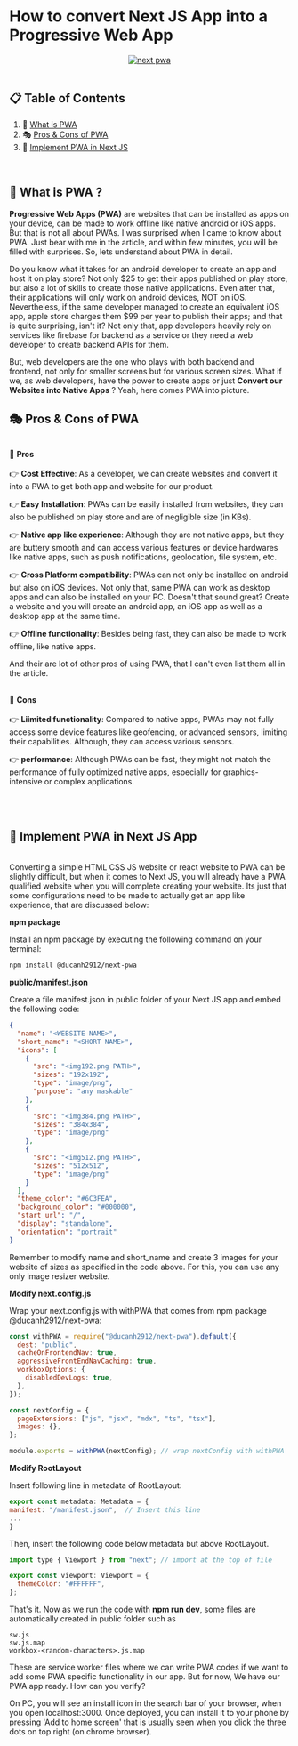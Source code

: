 # How to convert Next JS App into a Progressive Web App

<div align="center">
    <a href="https://www.zach-me.vercel.app" target="_blank">
      <img src="https://miro.medium.com/v2/resize:fit:1000/0*TMmvFXObXEKuOBBF.jpg" alt="next pwa"/>
    </a>

</div>

<br />

## 📋 <a name="table">Table of Contents</a>

1. 🤠 [What is PWA](#what_is_pwa)
2. 🎭 [Pros & Cons of PWA](#pros_and_cons)
3. 🧭 [Implement PWA in Next JS](#nextjs_pwa)

<br />

## 🤠 <a name="what_is_pwa">What is PWA ?</a>

**Progressive Web Apps (PWA)** are websites that can be installed as apps on your device, can be made to work offline like native android or iOS apps.
But that is not all about PWAs. I was surprised when I came to know about PWA. Just bear with me in the article, and within few minutes, you will be filled with surprises. So, lets understand about PWA in detail.

Do you know what it takes for an android developer to create an app and host it on play store? Not only $25 to get their apps published on play store, but also a lot of skills to create those native applications. Even after that, their applications will only work on android devices, NOT on iOS.
Nevertheless, if the same developer managed to create an equivalent iOS app, apple store charges them $99 per year to publish their apps; and that is quite surprising, isn't it?
Not only that, app developers heavily rely on services like firebase for backend as a service or they need a web developer to create backend APIs for them.

But, web developers are the one who plays with both backend and frontend, not only for smaller screens but for various screen sizes.
What if we, as web developers, have the power to create apps or just **Convert our Websites into Native Apps** ? Yeah, here comes PWA into picture.

## 🎭 <a name="pros_and_cons">Pros & Cons of PWA</a>

<br />
🙂 <strong>Pros</strong>
<br />
<br />
👉 <strong>Cost Effective</strong>: As a developer, we can create websites and
convert it into a PWA to get both app and website for our product.

👉 <strong>Easy Installation</strong>: PWAs can be easily installed from websites, they can also be published on play store and are of negligible size (in KBs).

👉 <strong>Native app like experience</strong>: Although they are not native apps, but they are buttery smooth and can access various features or device hardwares like native apps, such as push notifications, geolocation, file system, etc.

👉 <strong>Cross Platform compatibility</strong>: PWAs can not only be installed on android but also on iOS devices. Not only that, same PWA can work as desktop apps and can also be installed on your PC. Doesn't that sound great? Create a website and you will create an android app, an iOS app as well as a desktop app at the same time.

👉 <strong>Offline functionality</strong>: Besides being fast, they can also be made to work offline, like native apps.

And their are lot of other pros of using PWA, that I can't even list them all in the article.

<br />
🙁 <strong>Cons</strong>
<br />
<br />
👉 <strong>Liimited functionality</strong>: Compared to native apps, PWAs may
not fully access some device features like geofencing, or advanced sensors,
limiting their capabilities. Although, they can access various sensors.

👉 <strong>performance</strong>: Although PWAs can be fast, they might not match the performance of fully optimized native apps, especially for graphics-intensive or complex applications.

<br />
<br />

## 🧭 <a name="nextjs_pwa">Implement PWA in Next JS App</a>

<br />
Converting a simple HTML CSS JS website or react website to PWA can be slightly difficult,
but when it comes to Next JS, you will already have a PWA qualified website when
you will complete creating your website. Its just that some configurations need to
be made to actually get an app like experience, that are discussed below:

**npm package**

Install an npm package by executing the following command on your terminal:

```bash
npm install @ducanh2912/next-pwa
```

**public/manifest.json**

Create a file manifest.json in public folder of your Next JS app and embed the following code:

```json
{
  "name": "<WEBSITE NAME>",
  "short_name": "<SHORT NAME>",
  "icons": [
    {
      "src": "<img192.png PATH>",
      "sizes": "192x192",
      "type": "image/png",
      "purpose": "any maskable"
    },
    {
      "src": "<img384.png PATH>",
      "sizes": "384x384",
      "type": "image/png"
    },
    {
      "src": "<img512.png PATH>",
      "sizes": "512x512",
      "type": "image/png"
    }
  ],
  "theme_color": "#6C3FEA",
  "background_color": "#000000",
  "start_url": "/",
  "display": "standalone",
  "orientation": "portrait"
}
```

Remember to modify name and short_name and create 3 images for your website of sizes as specified in the code above. For this, you can use any only image resizer website.

**Modify next.config.js**

Wrap your next.config.js with withPWA that comes from npm package @ducanh2912/next-pwa:

```javascript
const withPWA = require("@ducanh2912/next-pwa").default({
  dest: "public",
  cacheOnFrontendNav: true,
  aggressiveFrontEndNavCaching: true,
  workboxOptions: {
    disabledDevLogs: true,
  },
});

const nextConfig = {
  pageExtensions: ["js", "jsx", "mdx", "ts", "tsx"],
  images: {},
};

module.exports = withPWA(nextConfig); // wrap nextConfig with withPWA
```

**Modify RootLayout**

Insert following line in metadata of RootLayout:

```javascript
export const metadata: Metadata = {
manifest: "/manifest.json",  // Insert this line
...
}
```

Then, insert the following code below metadata but above RootLayout.

```javascript
import type { Viewport } from "next"; // import at the top of file

export const viewport: Viewport = {
  themeColor: "#FFFFFF",
};
```

That's it.
Now as we run the code with <strong>npm run dev</strong>, some files are automatically created in public folder such as

```
sw.js
sw.js.map
workbox-<random-characters>.js.map
```

These are service worker files where we can write PWA codes if we want to add some PWA specific functionality in our app.
But for now, We have our PWA app ready. How can you verify?

On PC, you will see an install icon in the search bar of your browser, when you open localhost:3000.
Once deployed, you can install it to your phone by pressing 'Add to home screen' that is usually seen when you click the three dots on top right (on chrome browser).

<br />
